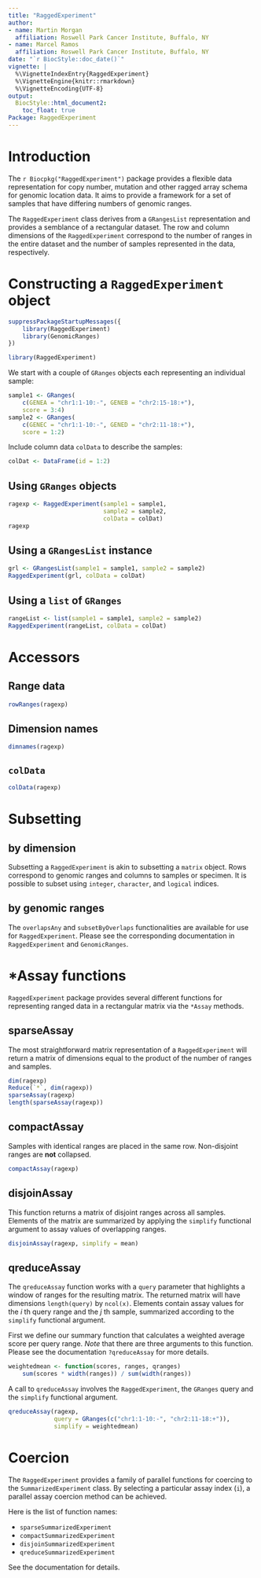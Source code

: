 ```yaml
---
title: "RaggedExperiment"
author:
- name: Martin Morgan
  affiliation: Roswell Park Cancer Institute, Buffalo, NY
- name: Marcel Ramos
  affiliation: Roswell Park Cancer Institute, Buffalo, NY
date: "`r BiocStyle::doc_date()`"
vignette: |
  %\VignetteIndexEntry{RaggedExperiment}
  %\VignetteEngine{knitr::rmarkdown}
  %\VignetteEncoding{UTF-8}
output:
  BiocStyle::html_document2:
    toc_float: true
Package: RaggedExperiment
---
```


# Introduction

The `r Biocpkg("RaggedExperiment")` package provides a flexible data
representation for copy number, mutation and other ragged array schema for
genomic location data. It aims to provide a framework for a set of samples
that have differing numbers of genomic ranges.

The `RaggedExperiment` class derives from a `GRangesList` representation and
provides a semblance of a rectangular dataset. The row and column dimensions of
the `RaggedExperiment` correspond to the number of ranges in the entire dataset
and the number of samples represented in the data, respectively.

# Constructing a `RaggedExperiment` object

```r
suppressPackageStartupMessages({
    library(RaggedExperiment)
    library(GenomicRanges)
})
```

```r
library(RaggedExperiment)
```

We start with a couple of `GRanges` objects each representing an individual
sample: 

```r
sample1 <- GRanges(
    c(GENEA = "chr1:1-10:-", GENEB = "chr2:15-18:+"),
    score = 3:4)
sample2 <- GRanges(
    c(GENEC = "chr1:1-10:-", GENED = "chr2:11-18:+"),
    score = 1:2)
``` 

Include column data `colData` to describe the samples:

```r
colDat <- DataFrame(id = 1:2)
```

## Using `GRanges` objects

```r
ragexp <- RaggedExperiment(sample1 = sample1,
                           sample2 = sample2,
                           colData = colDat)
ragexp
```

## Using a `GRangesList` instance

```r
grl <- GRangesList(sample1 = sample1, sample2 = sample2)
RaggedExperiment(grl, colData = colDat)
```

## Using a `list` of `GRanges`

```r
rangeList <- list(sample1 = sample1, sample2 = sample2)
RaggedExperiment(rangeList, colData = colDat)
```

# Accessors

## Range data

```r
rowRanges(ragexp)
```

## Dimension names

```r
dimnames(ragexp)
```

## `colData`

```r
colData(ragexp)
```

# Subsetting

## by dimension

Subsetting a `RaggedExperiment` is akin to subsetting a `matrix` object. Rows
correspond to genomic ranges and columns to samples or specimen. It is possible
to subset using `integer`, `character`, and `logical` indices.

## by genomic ranges

The `overlapsAny` and `subsetByOverlaps` functionalities are available for use
for `RaggedExperiment`. Please see the corresponding documentation in
`RaggedExperiment` and `GenomicRanges`.

# *Assay functions

`RaggedExperiment` package provides several different functions for representing
ranged data in a rectangular matrix via the `*Assay` methods.

## sparseAssay

The most straightforward matrix representation of a `RaggedExperiment` will
return a matrix of dimensions equal to the product of the number of ranges and
samples.

```r
dim(ragexp)
Reduce(`*`, dim(ragexp))
sparseAssay(ragexp)
length(sparseAssay(ragexp))
```

## compactAssay

Samples with identical ranges are placed in the same row. Non-disjoint ranges
are **not** collapsed. 

```r
compactAssay(ragexp)
```

## disjoinAssay

This function returns a matrix of disjoint ranges across all samples. Elements
of the matrix are summarized by applying the `simplify` functional argument
to assay values of overlapping ranges. 

```r
disjoinAssay(ragexp, simplify = mean)
```

## qreduceAssay

The `qreduceAssay` function works with a `query` parameter that highlights
a window of ranges for the resulting matrix. The returned matrix will have
dimensions `length(query)` by `ncol(x)`. Elements contain assay values for the
_i_ th query range and the _j_ th sample, summarized according to the `simplify`
functional argument.

First we define our summary function that calculates a weighted average score
per query range. _Note_ that there are three arguments to this function. Please
see the documentation `?qreduceAssay` for more details.

```r
weightedmean <- function(scores, ranges, qranges)
    sum(scores * width(ranges)) / sum(width(ranges))
```

A call to `qreduceAssay` involves the `RaggedExperiment`, the `GRanges` query
and the `simplify` functional argument. 

```r
qreduceAssay(ragexp,
             query = GRanges(c("chr1:1-10:-", "chr2:11-18:+")), 
             simplify = weightedmean)
```

# Coercion

The `RaggedExperiment` provides a family of parallel functions for coercing to
the `SummarizedExperiment` class. By selecting a particular assay index (`i`), a
parallel assay coercion method can be achieved. 

Here is the list of function names: 

* `sparseSummarizedExperiment`
* `compactSummarizedExperiment`
* `disjoinSummarizedExperiment`
* `qreduceSummarizedExperiment`

See the documentation for details. 
